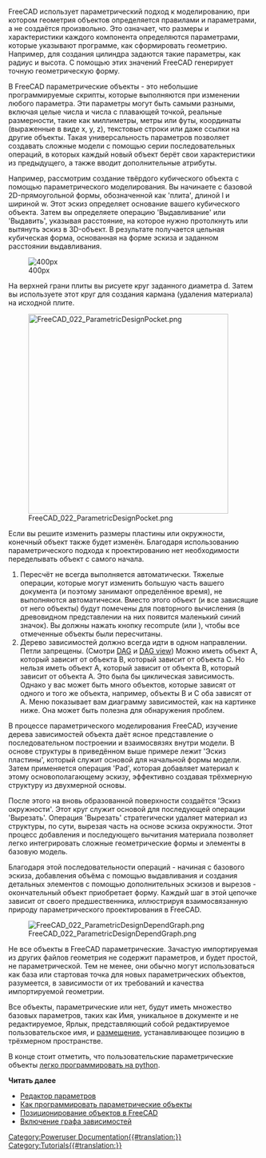 <languages/>

{{Docnav/ru
|[[Manual:The_FreeCAD_document/ru|Документ FreeCAD]]
|[[Manual:Import_and_export_to_other_filetypes/ru|Импорт и экспорт в другие типы файлов]]
|[[Manual:Introduction/ru|Руководство:Начало]]
|IconC=Crystal_Clear_manual.png
}}

{{Manual:TOC}}

FreeCAD использует параметрический подход к моделированию, при котором геометрия объектов определяется правилами и параметрами, а не создаётся произвольно. Это означает, что размеры и характеристики каждого компонента определяются параметрами, которые указывают программе, как сформировать геометрию. Например, для создания цилиндра задаются такие параметры, как радиус и высота. С помощью этих значений FreeCAD генерирует точную геометрическую форму.

В FreeCAD параметрические объекты - это небольшие программируемые скрипты, которые выполняются при изменении любого параметра. Эти параметры могут быть самыми разными, включая целые числа и числа с плавающей точкой, реальные размерности, такие как миллиметры, метры или футы, координаты (выраженные в виде x, y, z), текстовые строки или даже ссылки на другие объекты. Такая универсальность параметров позволяет создавать сложные модели с помощью серии последовательных операций, в которых каждый новый объект берёт свои характеристики из предыдущего, а также вводит дополнительные атрибуты.

Например, рассмотрим создание твёрдого кубического объекта с помощью параметрического моделирования. Вы начинаете с базовой 2D-прямоугольной формы, обозначенной как 'плита', длиной l и шириной w. Этот эскиз определяет основание вашего кубического объекта. Затем вы определяете операцию 'Выдавливание' или 'Выдавить', указывая расстояние, на которое нужно протолкнуть или вытянуть эскиз в 3D-объект. В результате получается цельная кубическая форма, основанная на форме эскиза и заданном расстоянии выдавливания.

[[Image:FreeCAD_022_PArametricDesignPlate.png| 400px]]

На верхней грани плиты вы рисуете круг заданного диаметра d. Затем вы используете этот круг для создания кармана (удаления материала) на исходной плите.

[[Image:FreeCAD_022_ParametricDesignPocket.png|400px]]

Если вы решите изменить размеры пластины или окружности, конечный объект также будет изменён. Благодаря использованию параметрического подхода к проектированию нет необходимости переделывать объект с самого начала.

# Пересчёт не всегда выполняется автоматически. Тяжелые операции, которые могут изменить большую часть вашего документа (и поэтому занимают определённое время), не выполняются автоматически. Вместо этого объект (и все зависящие от него объекты) будут помечены для повторного вычисления (в древовидном представлении на них появится маленький синий значок). Вы должны нажать кнопку recompute (или {{MenuCommand|Правка -> Обновить}}), чтобы все отмеченные объекты были пересчитаны.
# Дерево зависимостей должно всегда идти в одном направлении. Петли запрещены. (Смотри [[Glossary/ru#Directed_Acyclic_Graph|DAG]] и [[DAG view/ru|DAG view]]) Можно иметь объект A, который зависит от объекта B, который зависит от объекта C. Но нельзя иметь объект A, который зависит от объекта B, который зависит от объекта A. Это была бы циклическая зависимость. Однако у вас может быть много объектов, которые зависят от одного и того же объекта, например, объекты B и C оба зависят от A. Меню {{MenuCommand|Инструменты -> Граф зависимостей...}} показывает вам диаграмму зависимостей, как на картинке ниже. Она может быть полезна для обнаружения проблем.

В процессе параметрического моделирования FreeCAD, изучение дерева зависимостей объекта даёт ясное представление о последовательном построении и взаимосвязях внутри модели. В основе структуры в приведённом выше примере лежит 'Эскиз пластины', который служит основой для начальной формы модели. Затем применяется операция 'Pad', которая добавляет материал к этому основополагающему эскизу, эффективно создавая трёхмерную структуру из двухмерной основы.

После этого на вновь образованной поверхности создаётся 'Эскиз окружности'. Этот круг служит основой для последующей операции 'Вырезать'. Операция 'Вырезать' стратегически удаляет материал из структуры, по сути, вырезая часть на основе эскиза окружности. Этот процесс добавления и последующего вычитания материала позволяет легко интегрировать сложные геометрические формы и элементы в базовую модель.

Благодаря этой последовательности операций - начиная с базового эскиза, добавления объёма с помощью выдавливания и создания детальных элементов с помощью дополнительных эскизов и вырезов - окончательный объект приобретает форму. Каждый шаг в этой цепочке зависит от своего предшественника, иллюстрируя взаимосвязанную природу параметрического проектирования в FreeCAD.

[[Image:FreeCAD_022_ParametricDesignDependGraph.png]]

Не все объекты в FreeCAD параметрические. Зачастую импортируемая из других файлов геометрия не содержит параметров, и будет простой, не параметрической. Тем не менее, они обычно могут использоваться как база или стартовая точка для новых параметрических объектов, разумеется, в зависимости от их требований и качества импортируемой геометрии.

Все объекты, параметрические или нет, будут иметь множество базовых параметров, таких как Имя, уникальное в документе и не редактируемое, Ярлык, представляющий собой редактируемое пользовательское имя, и [[placement/ru|размещение]], устанавливающее позицию в трёхмерном пространстве.

В конце стоит отметить, что пользовательские параметрические объекты [[Scripted_objects/ru|легко программировать на python]].

'''Читать далее'''

* [[Property_editor/ru|Редактор параметров]]
* [[Scripted_objects/ru|Как программировать параметрические объекты]]
* [[Placement/ru|Позиционирование объектов в FreeCAD]]
* [[Std_ExportGraphviz/ru|Включение графа зависимостей]]


{{Docnav/ru
|[[Manual:The_FreeCAD_document/ru|Документ FreeCAD]]
|[[Manual:Import_and_export_to_other_filetypes/ru|Импорт и экспорт в другие типы файлов]]
|[[Manual:Introduction/ru|Руководство:Начало]]
|IconC=Crystal_Clear_manual.png
}}

[[Category:Poweruser Documentation{{#translation:}}]]
[[Category:Tutorials{{#translation:}}]]